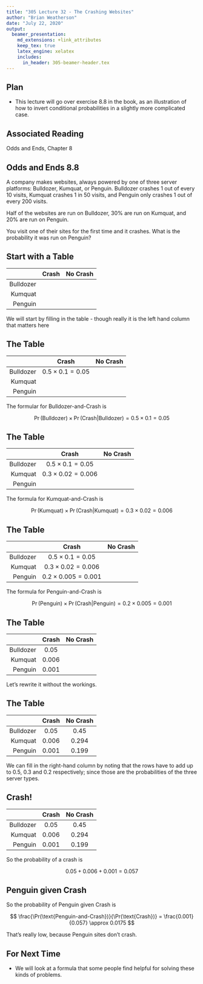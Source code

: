 ```yaml
---
title: "305 Lecture 32 - The Crashing Websites"
author: "Brian Weatherson"
date: "July 22, 2020"
output: 
  beamer_presentation:
    md_extensions: +link_attributes
    keep_tex: true
    latex_engine: xelatex
    includes:
      in_header: 305-beamer-header.tex
---
```


## Plan

- This lecture will go over exercise 8.8 in the book, as an illustration of how to invert conditional probabilities in a slightly more complicated case.

## Associated Reading

Odds and Ends, Chapter 8

## Odds and Ends 8.8

A company makes websites, always powered by one of three server platforms: Bulldozer, Kumquat, or Penguin. Bulldozer crashes 1 out of every 10 visits, Kumquat crashes 1 in 50 visits, and Penguin only crashes 1 out of every 200 visits.

Half of the websites are run on Bulldozer, 30% are run on Kumquat, and 20% are run on Penguin.

You visit one of their sites for the first time and it crashes. What is the probability it was run on Penguin?

## Start with a Table

|           | Crash | No Crash |
|----------:|:-----:|:--------:|
| Bulldozer |       |          |
| Kumquat   |       |          |
| Penguin   |       |          |

We will start by filling in the table - though really it is the left hand column that matters here

## The Table

|           | Crash                   | No Crash |
|----------:|:-----------------------:|:--------:|
| Bulldozer | $0.5 \times 0.1 = 0.05$ |          |
| Kumquat   |                         |          |
| Penguin   |                         |          |

The formular for Bulldozer-and-Crash is

$$
\Pr(\text{Bulldozer}) \times \Pr(\text{Crash}|\text{Bulldozer}) = 0.5 \times 0.1 = 0.05
$$

## The Table

|           | Crash                      | No Crash |
|----------:|:--------------------------:|:--------:|
| Bulldozer | $0.5 \times 0.1 = 0.05$    |          |
| Kumquat   | $0.3 \times 0.02 = 0.006$  |          |
| Penguin   |                            |          |

The formula for Kumquat-and-Crash is

$$
\Pr(\text{Kumquat}) \times \Pr(\text{Crash}|\text{Kumquat}) = 0.3 \times 0.02 = 0.006
$$

## The Table

|           | Crash                      | No Crash |
|----------:|:--------------------------:|:--------:|
| Bulldozer | $0.5 \times 0.1 = 0.05$    |          |
| Kumquat   | $0.3 \times 0.02 = 0.006$  |          |
| Penguin   | $0.2 \times 0.005 = 0.001$ |          |

The formula for Penguin-and-Crash is

$$
\Pr(\text{Penguin}) \times \Pr(\text{Crash}|\text{Penguin}) = 0.2 \times 0.005 = 0.001
$$

## The Table

|           | Crash          | No Crash |
|----------:|:--------------:|:--------:|
| Bulldozer | $0.05$         |          |
| Kumquat   | $0.006$        |          |
| Penguin   | $0.001$        |          |

Let's rewrite it without the workings.

## The Table

|           | Crash          | No Crash |
|----------:|:--------------:|:--------:|
| Bulldozer | $0.05$         | $0.45$   |
| Kumquat   | $0.006$        | $0.294$  |
| Penguin   | $0.001$        | $0.199$  |

We can fill in the right-hand column by noting that the rows have to add up to 0.5, 0.3 and 0.2 respectively; since those are the probabilities of the three server types.

## Crash!

|           | Crash          | No Crash |
|----------:|:--------------:|:--------:|
| Bulldozer | $0.05$         | $0.45$   |
| Kumquat   | $0.006$        | $0.294$  |
| Penguin   | $0.001$        | $0.199$  |

So the probability of a crash is 

$$
0.05 + 0.006 + 0.001 = 0.057
$$

## Penguin given Crash

So the probability of Penguin given Crash is

$$
\frac{\Pr(\text{Penguin-and-Crash})}{\Pr(\text{Crash})} = \frac{0.001}{0.057} \approx 0.0175
$$

\pause
That's really low, because Penguin sites don't crash.


## For Next Time

- We will look at a formula that some people find helpful for solving these kinds of problems.
